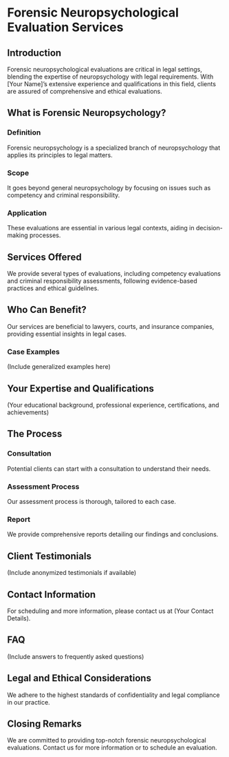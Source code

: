 # Forensic Neuropsychological Evaluation Services

## Introduction

Forensic neuropsychological evaluations are critical in legal settings, blending the expertise of neuropsychology with legal requirements. With [Your Name]'s extensive experience and qualifications in this field, clients are assured of comprehensive and ethical evaluations.

## What is Forensic Neuropsychology?

### Definition

Forensic neuropsychology is a specialized branch of neuropsychology that applies its principles to legal matters.

### Scope

It goes beyond general neuropsychology by focusing on issues such as competency and criminal responsibility.

### Application

These evaluations are essential in various legal contexts, aiding in decision-making processes.

## Services Offered

We provide several types of evaluations, including competency evaluations and criminal responsibility assessments, following evidence-based practices and ethical guidelines.

## Who Can Benefit?

Our services are beneficial to lawyers, courts, and insurance companies, providing essential insights in legal cases.

### Case Examples

(Include generalized examples here)

## Your Expertise and Qualifications

(Your educational background, professional experience, certifications, and achievements)

## The Process

### Consultation

Potential clients can start with a consultation to understand their needs.

### Assessment Process

Our assessment process is thorough, tailored to each case.

### Report

We provide comprehensive reports detailing our findings and conclusions.

## Client Testimonials

(Include anonymized testimonials if available)

## Contact Information

For scheduling and more information, please contact us at (Your Contact Details).

## FAQ

(Include answers to frequently asked questions)

## Legal and Ethical Considerations

We adhere to the highest standards of confidentiality and legal compliance in our practice.

## Closing Remarks

We are committed to providing top-notch forensic neuropsychological evaluations. Contact us for more information or to schedule an evaluation.

